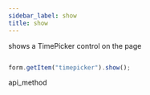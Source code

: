```yaml
---
sidebar_label: show
title: show
---
```



          


<Short>
 shows a TimePicker control on the page
 



</Short>


~~~js

form.getItem("timepicker").show();


~~~
 api_method

<Descr>





</Descr>

